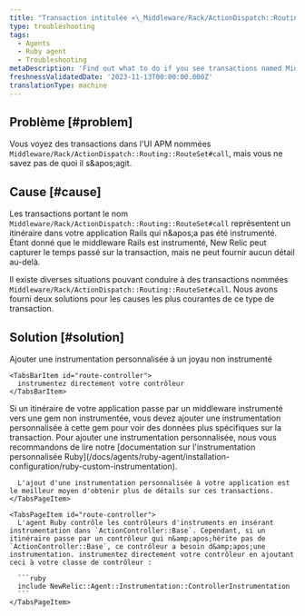 ```yaml
---
title: "Transaction intitulée «\_Middleware/Rack/ActionDispatch::Routing::RouteSet#call\_»"
type: troubleshooting
tags:
  - Agents
  - Ruby agent
  - Troubleshooting
metaDescription: 'Find out what to do if you see transactions named Middleware/Rack/ActionDispatch::Routing::RouteSet#call in your APM UI.'
freshnessValidatedDate: '2023-11-13T00:00:00.000Z'
translationType: machine
---
```


## Problème [#problem]

Vous voyez des transactions dans l'UI APM nommées `Middleware/Rack/ActionDispatch::Routing::RouteSet#call`, mais vous ne savez pas de quoi il s&amp;apos;agit.

## Cause [#cause]

Les transactions portant le nom `Middleware/Rack/ActionDispatch::Routing::RouteSet#call` représentent un itinéraire dans votre application Rails qui n&amp;apos;a pas été instrumenté. Étant donné que le middleware Rails est instrumenté, New Relic peut capturer le temps passé sur la transaction, mais ne peut fournir aucun détail au-delà.

Il existe diverses situations pouvant conduire à des transactions nommées `Middleware/Rack/ActionDispatch::Routing::RouteSet#call`. Nous avons fourni deux solutions pour les causes les plus courantes de ce type de transaction.

## Solution [#solution]

<Tabs>
  <TabsBar>
    <TabsBarItem id="route-gem">
      Ajouter une instrumentation personnalisée à un joyau non instrumenté
    </TabsBarItem>

    <TabsBarItem id="route-controller">
      instrumentez directement votre contrôleur
    </TabsBarItem>
  </TabsBar>

  <TabsPages>
    <TabsPageItem id="route-gem">
      Si un itinéraire de votre application passe par un middleware instrumenté vers une gem non instrumentée, vous devez ajouter une instrumentation personnalisée à cette gem pour voir des données plus spécifiques sur la transaction. Pour ajouter une instrumentation personnalisée, nous vous recommandons de lire notre [documentation sur l'instrumentation personnalisée Ruby](/docs/agents/ruby-agent/installation-configuration/ruby-custom-instrumentation).

      L'ajout d'une instrumentation personnalisée à votre application est le meilleur moyen d'obtenir plus de détails sur ces transactions.
    </TabsPageItem>

    <TabsPageItem id="route-controller">
      L'agent Ruby contrôle les contrôleurs d'instruments en insérant instrumentation dans `ActionController::Base`. Cependant, si un itinéraire passe par un contrôleur qui n&amp;apos;hérite pas de `ActionController::Base`, ce contrôleur a besoin d&amp;apos;une instrumentation. instrumentez directement votre contrôleur en ajoutant ceci à votre classe de contrôleur :

      ```ruby
      include NewRelic::Agent::Instrumentation::ControllerInstrumentation
      ```
    </TabsPageItem>
  </TabsPages>
</Tabs>